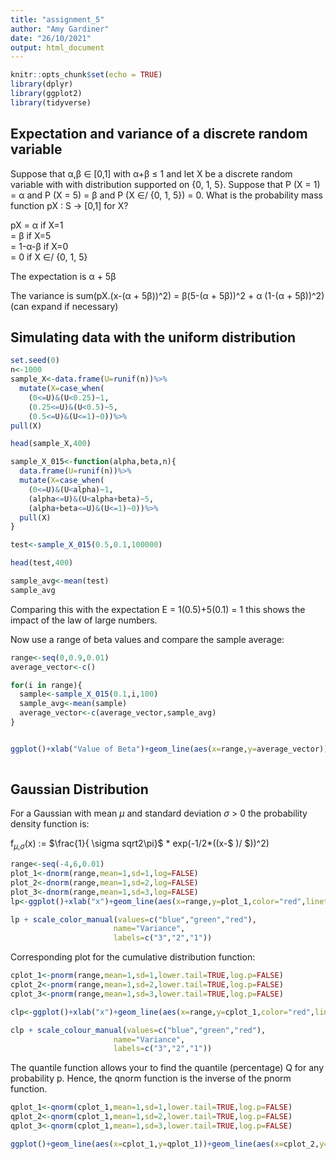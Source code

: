 ```yaml
---
title: "assignment_5"
author: "Amy Gardiner"
date: "26/10/2021"
output: html_document
---
```


```r
knitr::opts_chunk$set(echo = TRUE)
library(dplyr) 
library(ggplot2)
library(tidyverse)
```

## Expectation and variance of a discrete random variable

Suppose that α,β ∈ [0,1] with α+β ≤ 1 and let X be a discrete random variable with with distribution supported on {0, 1, 5}. Suppose that P (X = 1) = α and P (X = 5) = β and P (X ∈/ {0, 1, 5}) = 0.
What is the probability mass function pX : S → [0,1] for X?

pX = α if X=1\
   = β if X=5\
   = 1-α-β if X=0\
   = 0 if X ∈/ {0, 1, 5}
   
The expectation is α + 5β

The variance is sum(pX.(x-(α + 5β))^2) = β(5-(α + 5β))^2 + α (1-(α + 5β))^2) (can expand if necessary)

## Simulating data with the uniform distribution

```r
set.seed(0)
n<-1000
sample_X<-data.frame(U=runif(n))%>%
  mutate(X=case_when(
    (0<=U)&(U<0.25)~1,
    (0.25<=U)&(U<0.5)~5,
    (0.5<=U)&(U<=1)~0))%>%
pull(X)

head(sample_X,400)

sample_X_015<-function(alpha,beta,n){
  data.frame(U=runif(n))%>%
  mutate(X=case_when(
    (0<=U)&(U<alpha)~1,
    (alpha<=U)&(U<alpha+beta)~5,
    (alpha+beta<=U)&(U<=1)~0))%>%
  pull(X) 
}

test<-sample_X_015(0.5,0.1,100000)

head(test,400)

sample_avg<-mean(test)
sample_avg
```

Comparing this with the expectation E = 1(0.5)+5(0.1) = 1 this shows the impact of the law of large numbers.

Now use a range of beta values and compare the sample average:

```r
range<-seq(0,0.9,0.01)
average_vector<-c()

for(i in range){
  sample<-sample_X_015(0.1,i,100)
  sample_avg<-mean(sample)
  average_vector<-c(average_vector,sample_avg)
}


ggplot()+xlab("Value of Beta")+geom_line(aes(x=range,y=average_vector))+ylab("Sample Average")
  
```

## Gaussian Distribution

For a Gaussian with mean $\mu$ and standard deviation $\sigma$ > 0
the probability density function is:

f~$\mu$,$\sigma$~(x) := $\frac{1}{ \sigma sqrt2\pi}$ * exp(-1/2*((x-$ \mu $)/$ \sigma $))^2)

```r
range<-seq(-4,6,0.01)
plot_1<-dnorm(range,mean=1,sd=1,log=FALSE)
plot_2<-dnorm(range,mean=1,sd=2,log=FALSE)
plot_3<-dnorm(range,mean=1,sd=3,log=FALSE)
lp<-ggplot()+xlab("x")+geom_line(aes(x=range,y=plot_1,color="red",linetype='solid'))+geom_line(aes(x=range,y=plot_2,color="green",linetype='dashed'))+geom_line(aes(x=range,y=plot_3,color="blue",linetype='longdash'))+ylab("Density")

lp + scale_color_manual(values=c("blue","green","red"),
                       name="Variance",
                       labels=c("3","2","1"))
```

Corresponding plot for the cumulative distribution function:

```r
cplot_1<-pnorm(range,mean=1,sd=1,lower.tail=TRUE,log.p=FALSE)
cplot_2<-pnorm(range,mean=1,sd=2,lower.tail=TRUE,log.p=FALSE)
cplot_3<-pnorm(range,mean=1,sd=3,lower.tail=TRUE,log.p=FALSE)

clp<-ggplot()+xlab("x")+geom_line(aes(x=range,y=cplot_1,color="red",linetype='solid'))+geom_line(aes(x=range,y=cplot_2,color="green",linetype='dashed'))+geom_line(aes(x=range,y=cplot_3,color="blue",linetype='longdash'))+ylab("Density")

clp + scale_colour_manual(values=c("blue","green","red"),
                       name="Variance",
                       labels=c("3","2","1"))
```

The quantile function allows your to find the quantile (percentage) Q for any probability p. Hence, the qnorm function is the inverse of the pnorm function.

```r
qplot_1<-qnorm(cplot_1,mean=1,sd=1,lower.tail=TRUE,log.p=FALSE)
qplot_2<-qnorm(cplot_1,mean=1,sd=2,lower.tail=TRUE,log.p=FALSE)
qplot_3<-qnorm(cplot_1,mean=1,sd=3,lower.tail=TRUE,log.p=FALSE)

ggplot()+geom_line(aes(x=cplot_1,y=qplot_1))+geom_line(aes(x=cplot_2,y=qplot_2))+geom_line(aes(x=cplot_3,y=qplot_3))+xlab("Probability p")+ylab("Q(p)")
```

